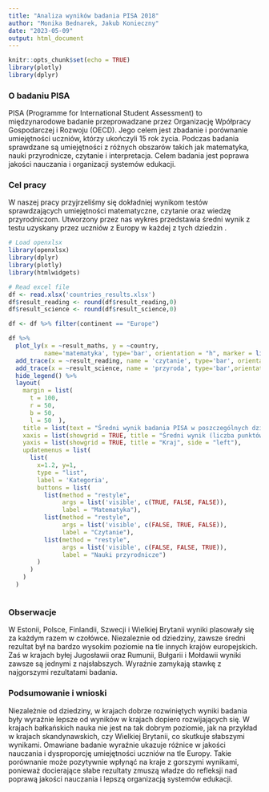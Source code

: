 ---
title: "Analiza wyników badania PISA 2018"
author: "Monika Bednarek, Jakub Konieczny"
date: "2023-05-09"
output: html_document
---

```{r setup, include=FALSE}
knitr::opts_chunk$set(echo = TRUE)
library(plotly)
library(dplyr)
```

### O badaniu PISA
PISA (Programme for International Student Assessment) to międzynarodowe badanie przeprowadzane przez Organizację Wpółpracy Gospodarczej i Rozwoju (OECD). Jego celem jest zbadanie i porównanie umiejętności uczniów, którzy ukończyli 15 rok życia. Podczas badania sprawdzane są umiejętności  z różnych obszarów takich jak matematyka, nauki przyrodnicze, czytanie i interpretacja. Celem badania jest poprawa jakości nauczania i organizacji systemów edukacji.

### Cel pracy
W naszej pracy przyjrzeliśmy się dokładniej wynikom testów sprawdzających umiejętności matematyczne, czytanie oraz wiedzę przyrodniczom. Utworzony przez nas wykres przedstawia średni wynik z testu uzyskany przez uczniów z Europy w każdej z tych dziedzin .


```{r,  echo=FALSE, message=FALSE, warning=FALSE, fig.width=15, fig.height=7.5}
# Load openxlsx
library(openxlsx)
library(dplyr)
library(plotly)
library(htmlwidgets)

# Read excel file
df <- read.xlsx('countries_results.xlsx')
df$result_reading <- round(df$result_reading,0)
df$result_science <- round(df$result_science,0)

df <- df %>% filter(continent == "Europe")

df %>% 
  plot_ly(x = ~result_maths, y = ~country,
          name='matematyka', type='bar', orientation = "h", marker = list(color = "db6d57")) %>%
  add_trace(x = ~result_reading, name = 'czytanie', type='bar', orientation = "h", marker = list(color = "0ca1d5")) %>%
  add_trace(x = ~result_science, name = 'przyroda', type='bar',orientation = "h", marker = list(color = "51a112")) %>%
  hide_legend() %>% 
  layout(
    margin = list(
      t = 100,  
      r = 50,  
      b = 50,
      l = 50  ),
    title = list(text = "Średni wynik badania PISA w poszczególnych dziedzinach w krajach Europy w 2018 roku", x = 0.5, y = 10),
    xaxis = list(showgrid = TRUE, title = "Średni wynik (liczba punktów)"),
    yaxis = list(showgrid = TRUE, title = "Kraj", side = "left"),
    updatemenus = list(
      list(
        x=1.2, y=1,
        type = "list",
        label = 'Kategoria',
        buttons = list(
          list(method = "restyle",
               args = list('visible', c(TRUE, FALSE, FALSE)),
               label = "Matematyka"),
          list(method = "restyle",
               args = list('visible', c(FALSE, TRUE, FALSE)),
               label = "Czytanie"),
          list(method = "restyle",
               args = list('visible', c(FALSE, FALSE, TRUE)),
               label = "Nauki przyrodnicze")
        )
      )
    )
  )



```

### Obserwacje

W Estonii, Polsce, Finlandii, Szwecji i  Wielkiej Brytanii wyniki plasowały się za każdym razem w czołówce. Niezaleznie od dziedziny, zawsze średni rezultat był na bardzo wysokim poziomie na tle innych krajów europejskich. Zaś w krajach byłej Jugosławii oraz Rumunii, Bułgarii i Mołdawii wyniki zawsze są jednymi z najsłabszych. Wyraźnie zamykają stawkę z najgorszymi rezultatami badania.

### Podsumowanie i wnioski
Niezależnie od dziedziny, w krajach dobrze rozwiniętych wyniki badania były wyraźnie lepsze od wyników w krajach dopiero rozwijających się. W krajach bałkańskich nauka nie jest na tak dobrym poziomie, jak na przykład w krajach skandynawskich, czy Wielkiej Brytanii, co skutkuje słabszymi wynikami. Omawiane badanie wyraźnie ukazuje różnice w jakości nauczania i dysproporcję umiejętności uczniów na tle Europy. Takie porównanie może pozytywnie wpłynąć na kraje z gorszymi wynikami, ponieważ docierające słabe rezultaty zmuszą władze do refleksji nad poprawą jakości nauczania i lepszą organizacją systemów edukacji.